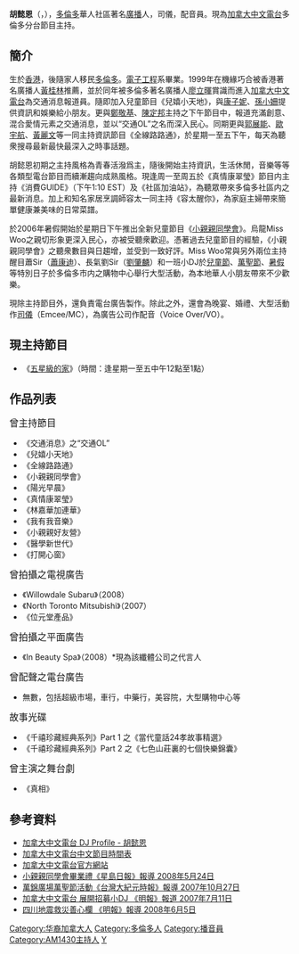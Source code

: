{{藝人
| 姓名 = 胡懿恩
| 類型 = 節目主持
| 圖片 = AmyWoo.jpg
| 圖片尺寸 = 
| 圖片簡介 = 
| 補正 = yes
| 原名 = 
| 外文名 = 
| 外文 = 
| 羅馬拼音 = 
| 英文名 = Amy
| 綽號 = 烏龍、Miss Woo、管家婆
| 其他藝名 = 
| 國籍 =
| 民族 =
| 籍貫 =
| 出生日期 = 3月1日
| 出生地點 = {{BHKG}}
| 逝世日期 =  
| 逝世地點 = 
| 職業 = 電台節目主持，司儀，配音員
| 語言 =  廣東話，英語
| 教育程度 = 
| 宗教信仰 = 
| 配偶 = 
| 音樂類型 = 
| 演奏樂器 = 
| 出身地 = 
| 出道作 = 
| 出道日期 = 1999
| 代表作 = 至叻管家婆
| 活躍年代 = 
| 唱片公司 = 
| 經紀公司 =
| 網站 = 
}}

'''胡懿恩'''（{{lang-en|Amy Woo}}，{{bd||3月1日}}），[[多倫多|多倫多]]華人社區著名[[廣播|廣播]]人，司儀，配音員。現為[[加拿大中文電台|加拿大中文電台]]多倫多分台節目主持。

== 簡介 ==

生於[[香港|香港]]，後隨家人移民[[多倫多|多倫多]]。[[電子工程|電子工程]]系畢業。1999年在機緣巧合被香港著名廣播人[[黃桂林|黃桂林]]推薦，並於同年被多倫多著名廣播人[[廖立暉|廖立暉]]賞識而進入[[加拿大中文電台|加拿大中文電台]]為交通消息報道員。隨即加入兒童節目《兒嬉小天地》，與[[康子妮|康子妮]]、[[孫小姍|孫小姍]]提供資訊和娛樂給小朋友。更與[[鄭敬基|鄭敬基]]、[[陳定邦|陳定邦]]主持之下午節目中，報道充滿創意、混合愛情元素之交通消息，並以“交通OL”之名而深入民心。同期更與[[郭展能|郭展能]]、[[歐宇航|歐宇航]]、[[黃麗文|黃麗文]]等一同主持資訊節目《全線路路通》，於星期一至五下午，每天為聽衆搜尋最新最快最深入之時事話題。

胡懿恩初期之主持風格為青春活潑爲主，隨後開始主持資訊，生活休閒，音樂等等各類型電台節目而續漸趨向成熟風格。現逢周一至周五於《真情康翠瑩》節目内主持《消費GUIDE》（下午1:10 EST）及《社區加油站》，為聽眾帶來多倫多社區内之最新消息。加上和知名家居烹調師容太一同主持《容太醒你》，為家庭主婦帶來簡單健康兼美味的日常菜譜。

於2006年暑假開始於星期日下午推出全新兒童節目《[[小親親同學會|小親親同學會]]》。烏龍Miss Woo之親切形象更深入民心，亦被受聽衆歡迎。憑著過去兒童節目的經驗，《小親親同學會》之聽衆數目與日趨增，並受到一致好評。Miss Woo常與另外兩位主持醒目蕭Sir（[[蕭康迪|蕭康迪]]）、長氣劉Sir（[[劉肇麟|劉肇麟]]）和一班小DJ於[[兒童節|兒童節]]、[[萬聖節|萬聖節]]、[[暑假|暑假]]等特別日子於多倫多市内之購物中心舉行大型活動，為本地華人小朋友帶來不少歡樂。

現除主持節目外，還負責電台廣告製作。除此之外，還會為晚宴、婚禮、大型活動作[[司儀|司儀]]（Emcee/MC），為廣告公司作配音（Voice Over/VO）。

== 現主持節目 ==
*《[[五星級的家|五星級的家]]》（時間：逢星期一至五中午12點至1點）

== 作品列表 ==
<span style="font-size:larger;">曾主持節目</span>
*《交通消息》之“交通OL”
*《兒嬉小天地》
*《全線路路通》
*《小親親同學會》
*《陽光早晨》
*《真情康翠瑩》
*《林嘉華加連華》
*《我有我音樂》
*《小親親好友營》
*《醫學新世代》
*《打開心窗》

<span style="font-size:larger;">曾拍攝之電視廣告</span>
*《Willowdale Subaru》（2008）
*《North Toronto Mitsubishi》（2007）
*《位元堂產品》

<span style="font-size:larger;">曾拍攝之平面廣告</span>
* 《In Beauty Spa》（2008）*現為該纖體公司之代言人

<span style="font-size:larger;">曾配聲之電台廣告</span>
*無數，包括超級市場，車行，中藥行，美容院，大型購物中心等

<span style="font-size:larger;">故事光碟</span>
*《千禧珍藏經典系列》Part 1 之《當代童話24孝故事精選》
*《千禧珍藏經典系列》Part 2 之《七色山莊裏的七個快樂錦囊》

<span style="font-size:larger;">曾主演之舞台劇</span>
*《真相》

== 參考資料 ==
*[https://web.archive.org/web/20070922141404/http://www.fairchildradio.com/showprofile.asp?dj_id=126&image_type=JPG 加拿大中文電台 DJ Profile - 胡懿恩]
*[https://web.archive.org/web/20070823103136/http://www.fairchildradio.com/chinese.PDF 加拿大中文電台中文節目時間表]
*[http://www.fairchildradio.com/ 加拿大中文電台官方網站]
*[http://www.singtao.ca/tor/2008-05-25/1211697736d1046773.html 小親親同學會畢業禮《星島日報》報導 2008年5月24日]{{dead link|date=2018年1月 |bot=InternetArchiveBot |fix-attempted=yes }}
*[https://web.archive.org/web/20090330022702/http://tw.epochtimes.com/bt/7/10/27/n1881549.htm 萬錦廣場萬聖節活動《台灣大紀元時報》報導 2007年10月27日]
*[https://web.archive.org/web/20080623084642/http://www.mingpaotor.com/htm/News/20070711/tfd1.htm 加拿大中文電台 展開招募小DJ 《明報》報道 2007年7月11日]
*[https://web.archive.org/web/20080609223715/http://www.mingpaotor.com/htm/News/20080605/tfc1.htm 四川地震救災善心欄 《明報》報導 2008年6月5日]

{{DEFAULTSORT:Woo胡}}
[[Category:华裔加拿大人|Category:华裔加拿大人]]
[[Category:多倫多人|Category:多倫多人]]
[[Category:播音員|Category:播音員]]
[[Category:AM1430主持人|Category:AM1430主持人]]
[[Category:胡姓|Y]]